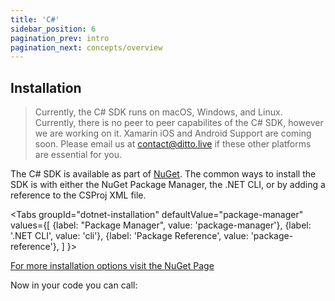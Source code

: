 ```yaml
---
title: 'C#'
sidebar_position: 6
pagination_prev: intro
pagination_next: concepts/overview
---
```



## Installation

> Currently, the C# SDK runs on macOS, Windows, and Linux. Currently, there is no peer to peer capabilites of the C# SDK, however we are working on it. Xamarin iOS and Android Support are coming soon. Please email us at [contact@ditto.live](mailto:contact@ditto.live) if these other platforms are essential for you. 

The C# SDK is available as part of [NuGet](https://nuget.org). The common ways to install the SDK is with either the NuGet Package Manager, the .NET CLI, or by adding a reference to the CSProj XML file.

<Tabs
  groupId="dotnet-installation"
  defaultValue="package-manager"
  values={[
    {label: "Package Manager", value: 'package-manager'},
    {label: '.NET CLI', value: 'cli'},
    {label: 'Package Reference', value: 'package-reference'},
  ]
}>
<TabItem value="package-manager">

<InstallCode framework="dotnet" variant="package-manager" />

</TabItem>
<TabItem value="cli">

<InstallCode framework="dotnet" variant="cli" />

</TabItem>
<TabItem value="package-reference">

<InstallCode framework="dotnet" variant="package-reference" />

</TabItem>
</Tabs>

[For more installation options visit the NuGet Page](https://www.nuget.org/packages/Ditto/)

Now in your code you can call:

<Snippet name='online-playground' language='csharp' />


<Snippet name='upsert' language='csharp' />
